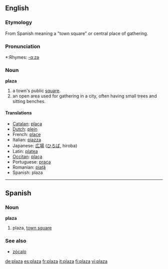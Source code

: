 ==English==
=== Etymology ===
From Spanish meaning a "town square" or central place of gathering.

===Pronunciation===
*:Rhymes: [[Rhymes:English:-ɑːzə|-ɑːzə]]

===Noun===
'''plaza'''

#a town's public [[square]].
#an open area used for gathering in a city, often having small trees and sitting benches.

==== Translations ====
*[[Catalan]]: [[plaça]]
*[[Dutch]]:  [[plein]] {{n}}
*French: [[place]]
*Italian: [[piazza]]
*Japanese: [[広場]] ([[ひろば]], hiroba)
*Latin: [[platea]]
*[[Occitan]]: [[plaça]]
*Portuguese: [[praça]]
*Romanian: [[piaţă]]
*Spanish: plaza

----

==Spanish==
===Noun===
'''plaza'''

# plaza, [[town square]]

===See also===
*[[zócalo]]

[[de:plaza]]
[[es:plaza]]
[[fr:plaza]]
[[it:plaza]]
[[fi:plaza]]
[[vi:plaza]]